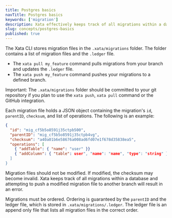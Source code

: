 ```yaml
---
title: Postgres basics
navTitle: Postgres basics
keywords: ['migration']
description: Xata effectively keeps track of all migrations within a database
slug: concepts/postgres-basics
published: true
---
```


The Xata CLI stores migration files in the `.xata/migrations` folder. The folder contains a list of migration files and the `.ledger` file.

- The `xata pull my_feature` command pulls migrations from your branch and updates the `.ledger` file.
- The `xata push my_feature` command pushes your migrations to a defined branch.

Important: The `.xata/migrations` folder should be committed to your git repository if you plan to use the `xata push`, `xata pull` command or the GitHub integration.

Each migration file holds a JSON object containing the migration's `id`, `parentID`, `checksum`, and list of operations. The following is an example:

```json
{
  "id": "mig_cf5b5o8591j35ctpb500",
  "parentID": "mig_cf5b5o8591j35ctpb4vg",
  "checksum": "a40a01b6e58676a008ad6fd07e1f678d35838ea5",
  "operations": [
    { "addTable": { "name": "user" }}
    { "addColumn": { "table": user", "name": "name", "type": "string" }
  ]
}
```

Migration files should not be modified. If modified, the checksum may become invalid.
Xata keeps track of all migrations within a database and attempting to push a modified migration file to another branch will result in an error.

Migrations must be ordered. Ordering is guaranteed by the `parentID` and the ledger file, which is stored in `.xata/migrations/.ledger`. The ledger file is an append only file that lists all migration files in the correct order.
